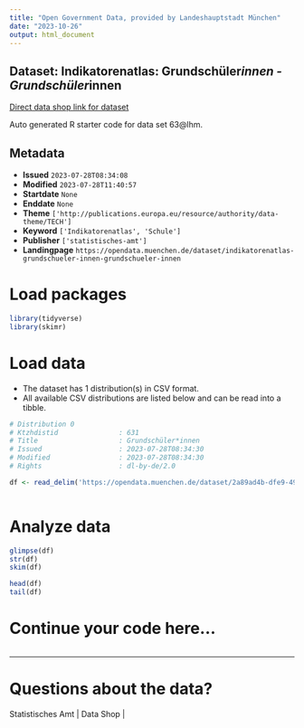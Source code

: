 ```yaml
---
title: "Open Government Data, provided by Landeshauptstadt München"
date: "2023-10-26"
output: html_document
---
```


## Dataset: Indikatorenatlas: Grundschüler*innen - Grundschüler*innen

[Direct data shop link for dataset](https://opendata.muenchen.de/dataset/indikatorenatlas-grundschueler-innen-grundschueler-innen)

Auto generated R starter code for data set 63@lhm.

## Metadata

- **Issued** `2023-07-28T08:34:08`
- **Modified** `2023-07-28T11:40:57`
- **Startdate** `None`
- **Enddate** `None`
- **Theme** `['http://publications.europa.eu/resource/authority/data-theme/TECH']`
- **Keyword** `['Indikatorenatlas', 'Schule']`
- **Publisher** `['statistisches-amt']`
- **Landingpage** `https://opendata.muenchen.de/dataset/indikatorenatlas-grundschueler-innen-grundschueler-innen`


# Load packages

```r

library(tidyverse)
library(skimr)

```

# Load data

-   The dataset has 1 distribution(s) in CSV format.
-   All available CSV distributions are listed below and can be read into a tibble.

```r

# Distribution 0
# Ktzhdistid               : 631
# Title                    : Grundschüler*innen
# Issued                   : 2023-07-28T08:34:30
# Modified                 : 2023-07-28T08:34:30
# Rights                   : dl-by-de/2.0

df <- read_delim('https://opendata.muenchen.de/dataset/2a89ad4b-dfe9-499e-b106-29bc5ac0cad9/resource/ca81526f-c7f5-493c-8f72-65dd422d84bf/download/indikat_grundschueler_innen_grundschueler_innen_240723.csv')



```

# Analyze data

```r

glimpse(df)
str(df)
skim(df)

head(df)
tail(df)

```

# Continue your code here...

```r

```

------------------------------------------------------------------------

# Questions about the data?

Statistisches Amt | Data Shop | 
